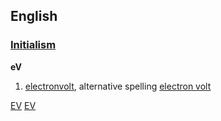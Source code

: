==English==
===[[:Category:Initialisms|Initialism]]===
'''eV'''
# [[electronvolt]], alternative spelling [[electron volt]]

[[Category:Abbreviations, Acronyms and Initialisms|EV]]
[[Category:Initialisms|EV]]